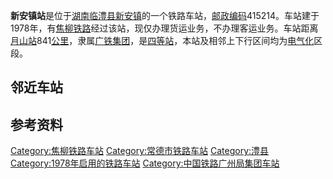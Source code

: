 {{Distinguish|新安站|新安村站}}
{{noteTA
|1=zh-cn:始发车次; zh-hk:列車班次;
|2=zh-cn:车次; zh-hk:班次;
}}
{{Infobox China railway station 
|车站名称 = 新安镇站
|车站名称拼音 = Xin'anzhen
|英文名称 = Xin'anzhen Railway Station
|车站代码 = 44609<ref>{{cite book|title=中华人民共和国铁路车站代码（GB/T 10302-2010）|publisher=中国标准出版社|year=2010|isbn=155066140495|ignore-isbn-error=true|pages=41}}</ref>
|电报码 = XRQ
|拼音码 = 
|车站位置 = [[湖南|湖南]][[临澧县|临澧县]][[新安镇_(临澧县)|新安镇]]
|归属 = [[广铁集团|广铁集团]]张家界车务段
|车站类型 = 貨運
|车站等级 = [[四等站_(中铁)|四等站]]
|线路 = [[焦柳铁路|焦柳铁路]]
}}
'''新安镇站'''是位于[[湖南|湖南]][[临澧县|临澧县]][[新安镇_(临澧县)|新安镇]]的一个铁路车站，[[邮政编码|邮政编码]]415214。车站建于1978年，有[[焦柳铁路|焦柳铁路]]经过该站，现仅办理货运业务，不办理客运业务。车站距离[[月山站|月山站]]841[[公里|公里]]，隶属[[广铁集团|广铁集团]]，是[[四等站_(中铁)|四等站]]，本站及相邻上下行区间均为[[电气化|电气化]]区段。

==邻近车站==
{{start rail box}}
{{s-inop|[[澧县站|澧县站]]|焦柳线{{站|月山}}方向}}
{{s-line|[[焦柳铁路|焦柳铁路]]<br />← 24km 新安镇站 11km →}}
{{s-inop|[[石门县北站|石门县北站]]|焦柳线{{站|柳州}}方向}}
{{end box}}

==参考资料==
{{reflist}}

{{焦柳铁路}}
{{铁路车站小作品}}
{{湖南小作品}}

[[Category:焦柳铁路车站|Category:焦柳铁路车站]]
[[Category:常德市铁路车站|Category:常德市铁路车站]]
[[Category:澧县|Category:澧县]]
[[Category:1978年启用的铁路车站|Category:1978年启用的铁路车站]]
[[Category:中国铁路广州局集团车站|Category:中国铁路广州局集团车站]]